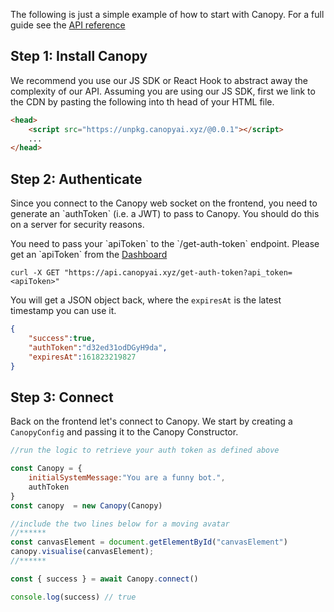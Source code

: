 The following is just a simple example of how to start with Canopy. For a full guide see the <a href="/api-reference"> API reference </a>

## Step 1: Install Canopy
<p>
We recommend you use our JS SDK or React Hook to abstract away the complexity of our API. Assuming you are using our JS SDK, 
first we link to the CDN by pasting the following into th head of your HTML file. 
</p>

```html
<head>
    <script src="https://unpkg.canopyai.xyz/@0.0.1"></script>
    ...
</head>
```

## Step 2: Authenticate
<p>
Since you connect to the Canopy web socket on the frontend, you need to generate an `authToken` (i.e. a JWT) to pass to Canopy. You should do
this on a server for security reasons.
</p>
<p>
You need to pass your `apiToken` to the `/get-auth-token` endpoint. Please get an `apiToken` from the <a href="https://canopylabs.co/dashboard"> Dashboard </a>
</p>

```cURL 
curl -X GET "https://api.canopyai.xyz/get-auth-token?api_token=<apiToken>"
```

You will get a JSON object back, where the `expiresAt` is the latest timestamp you can use it.

```json
{
    "success":true, 
    "authToken":"d32ed31odDGyH9da", 
    "expiresAt":161823219827
}
```

## Step 3: Connect

Back on the frontend let's connect to Canopy. We start by creating a `CanopyConfig` and passing it to the Canopy Constructor. 

```javascript
//run the logic to retrieve your auth token as defined above

const Canopy = {
    initialSystemMessage:"You are a funny bot.", 
    authToken
}
const canopy  = new Canopy(Canopy)

//include the two lines below for a moving avatar
//******
const canvasElement = document.getElementById("canvasElement")
canopy.visualise(canvasElement); 
//******

const { success } = await Canopy.connect()

console.log(success) // true
```